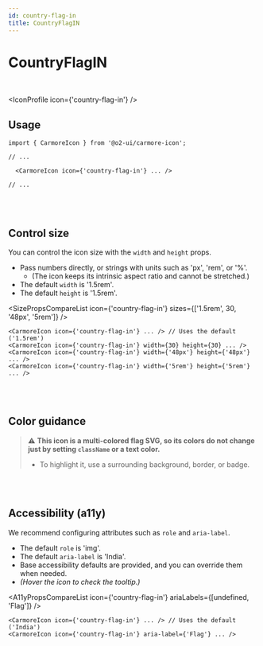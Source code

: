 ```yaml
---
id: country-flag-in
title: CountryFlagIN
---
```




# CountryFlagIN

<br />

<IconProfile icon={'country-flag-in'} />

## Usage

```tsx
import { CarmoreIcon } from '@o2-ui/carmore-icon';

// ...

  <CarmoreIcon icon={'country-flag-in'} ... />

// ...
```

<br />
<br />

## Control size

You can control the icon size with the `width` and `height` props.

- Pass numbers directly, or strings with units such as 'px', 'rem', or '%'.
  - (The icon keeps its intrinsic aspect ratio and cannot be stretched.)
- The default `width` is '1.5rem'.
- The default `height` is '1.5rem'.

<SizePropsCompareList icon={'country-flag-in'} sizes={['1.5rem', 30, '48px', '5rem']} />

```tsx
<CarmoreIcon icon={'country-flag-in'} ... /> // Uses the default ('1.5rem')
<CarmoreIcon icon={'country-flag-in'} width={30} height={30} ... />
<CarmoreIcon icon={'country-flag-in'} width={'48px'} height={'48px'} ... />
<CarmoreIcon icon={'country-flag-in'} width={'5rem'} height={'5rem'} ... />
```

<br />
<br />

## Color guidance

> ⚠️ <b>This icon is a multi-colored flag SVG, so its colors do not change just by setting `className` or a text color.</b>
>
> - To highlight it, use a surrounding background, border, or badge.

<br />
<br />

## Accessibility (a11y)

We recommend configuring attributes such as `role` and `aria-label`.

- The default `role` is 'img'.
- The default `aria-label` is 'India'.
- Base accessibility defaults are provided, and you can override them when needed.
- _(Hover the icon to check the tooltip.)_

<A11yPropsCompareList icon={'country-flag-in'} ariaLabels={[undefined, 'Flag']} />

```tsx
<CarmoreIcon icon={'country-flag-in'} ... /> // Uses the default ('India')
<CarmoreIcon icon={'country-flag-in'} aria-label={'Flag'} ... />
```
